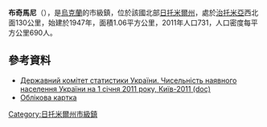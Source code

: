 {{No footnotes|time=2015-09-16T13:19:26+00:00}}
{{coord|51|4|12|N|28|2|33|E|scale:30000|display=title}}

'''布奇馬尼'''（{{lang-uk|Бучмани}}），是[[烏克蘭|烏克蘭]]的市級鎮，位於該國北部[[日托米爾州|日托米爾州]]，處於[[治托米亞|治托米亞]]西北面130公里，始建於1947年，面積1.06平方公里，2011年人口731，人口密度每平方公里690人。

==參考資料==
*[https://web.archive.org/web/20121010205321/http://stat6.stat.lviv.ua/PXWEB2007/ukr/publ/2011/chnas.zip Державний комітет статистики України. Чисельність наявного населення України на 1 січня 2011 року, Київ-2011 (doc)]
* [https://web.archive.org/web/20110521215759/http://gska2.rada.gov.ua/ Облікова картка]

{{DEFAULTSORT:Бучмани}}
[[Category:日托米爾州市級鎮|Category:日托米爾州市級鎮]]


{{Zhytomyr-geo-stub}}